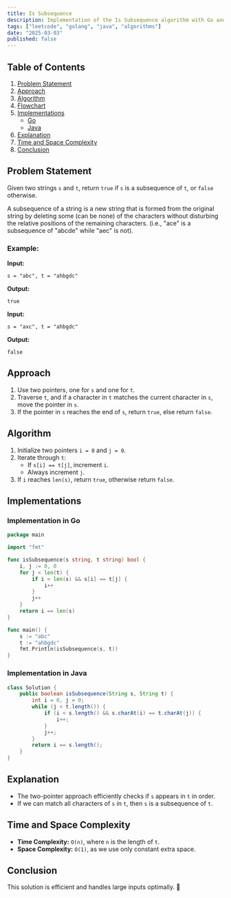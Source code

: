 ```yaml
---
title: Is Subsequence
description: Implementation of the Is Subsequence algorithm with Go and Java.
tags: ["leetcode", "golang", "java", "algorithms"]
date: "2025-03-03"
published: false
---
```


## Table of Contents

1. [Problem Statement](#problem-statement)
2. [Approach](#approach)
3. [Algorithm](#algorithm)
4. [Flowchart](#flowchart)
5. [Implementations](#implementations)
   - [Go](#implementation-in-go)
   - [Java](#implementation-in-java)
6. [Explanation](#explanation)
7. [Time and Space Complexity](#time-and-space-complexity)
8. [Conclusion](#conclusion)

## Problem Statement

Given two strings `s` and `t`, return `true` if `s` is a subsequence of `t`, or `false` otherwise.

A subsequence of a string is a new string that is formed from the original string by deleting some (can be none) of the characters without disturbing the relative positions of the remaining characters. (i.e., "ace" is a subsequence of "abcde" while "aec" is not).

### Example:

**Input:**
```
s = "abc", t = "ahbgdc"
```
**Output:**
```
true
```

**Input:**
```
s = "axc", t = "ahbgdc"
```
**Output:**
```
false
```

## Approach

1. Use two pointers, one for `s` and one for `t`.
2. Traverse `t`, and if a character in `t` matches the current character in `s`, move the pointer in `s`.
3. If the pointer in `s` reaches the end of `s`, return `true`, else return `false`.

## Algorithm

1. Initialize two pointers `i = 0` and `j = 0`.
2. Iterate through `t`:
   - If `s[i] == t[j]`, increment `i`.
   - Always increment `j`.
3. If `i` reaches `len(s)`, return `true`, otherwise return `false`.

## Implementations

### Implementation in Go

```go
package main

import "fmt"

func isSubsequence(s string, t string) bool {
    i, j := 0, 0
    for j < len(t) {
        if i < len(s) && s[i] == t[j] {
            i++
        }
        j++
    }
    return i == len(s)
}

func main() {
    s := "abc"
    t := "ahbgdc"
    fmt.Println(isSubsequence(s, t))
}
```

### Implementation in Java

```java
class Solution {
    public boolean isSubsequence(String s, String t) {
        int i = 0, j = 0;
        while (j < t.length()) {
            if (i < s.length() && s.charAt(i) == t.charAt(j)) {
                i++;
            }
            j++;
        }
        return i == s.length();
    }
}
```

## Explanation

- The two-pointer approach efficiently checks if `s` appears in `t` in order.
- If we can match all characters of `s` in `t`, then `s` is a subsequence of `t`.

## Time and Space Complexity

- **Time Complexity:** `O(n)`, where `n` is the length of `t`.
- **Space Complexity:** `O(1)`, as we use only constant extra space.

## Conclusion

This solution is efficient and handles large inputs optimally. 🚀

